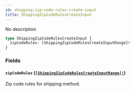 ```yaml
---
id: shipping-zip-code-rules-create-input
title: ShippingZipCodeRulesCreateInput
---
```


No description

```graphql
type ShippingZipCodeRulesCreateInput {
  zipCodeRules: [ShippingZipCodeRulesCreateInputRange]!
}
```

### Fields

#### `zipCodeRules` ([`[ShippingZipCodeRulesCreateInputRange]!`](/api-reference/inputs/shipping-zip-code-rules-create-input-range.mdx))

Zip code rules for shipping method.
